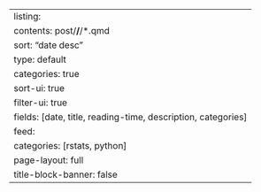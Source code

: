 ---
listing:
  contents: post/**/**/*.qmd
  sort: "date desc"
  type: default
  categories: true
  sort-ui: true
  filter-ui: true
  fields: [date, title, reading-time, description, categories]
  feed:
    categories: [rstats, python]
page-layout: full
title-block-banner: false
---